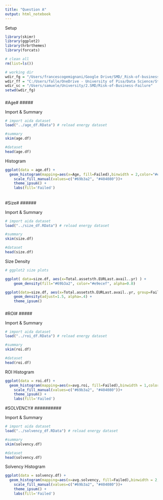 ```yaml
---
title: "Question A"
output: html_notebook
---
```


Setup
```r
library(skimr)  
library(ggplot2)
library(hrbrthemes)   
library(forcats)  

# clean all
rm(list=ls())

# working dir
wdir_fg = "/Users/francescogemignani/Google Drive/SMD/_Risk-of-business-failure/git"
wdir_ff = "C:/Users/falle/OneDrive - University of Pisa/Data Science/Statistical Methods for Data Science/smdproject2021"
wdir_sc = "/Users/samuele/University/2.SMD/Risk-of-Business-Failure"
setwd(wdir_fg)
```


#####
#Age#
#####

Import & Summary
```r
# import aida dataset
load("../age_df.RData") # reload energy dataset

#summary
skim(age.df)

#dataset
head(age.df)
```
Histogram
```r
ggplot(data = age.df) + 
  geom_histogram(mapping=aes(x=Age, fill=Failed),binwidth = 2,color="#e9ecef", alpha=0.6, position = 'identity') +
    scale_fill_manual(values=c("#69b3a2", "#404080"))+
    theme_ipsum() +
    labs(fill='Failed')
```


######
#Size#
######

Import & Summary
```r
# import aida dataset
load("../size_df.RData") # reload energy dataset

#summary
skim(size.df)

#dataset
head(size.df)
```
Size Density
```r
# ggplot2 size plots

ggplot( data=size.df, aes(x=Total.assetsth.EURLast.avail..yr) ) +
    geom_density(fill="#69b3a2", color="#e9ecef", alpha=0.8)

ggplot(data=size.df, aes(x=Total.assetsth.EURLast.avail..yr, group=Failed, fill=Failed)) +
    geom_density(adjust=1.5, alpha=.4) +
    theme_ipsum()
```



#####
#ROI#
#####

Import & Summary
```r
# import aida dataset
load("../roi_df.RData") # reload energy dataset

#summary
skim(roi.df)

#dataset
head(roi.df)
```

ROI Histogram
```r
ggplot(data = roi.df) + 
  geom_histogram(mapping=aes(x=avg.roi, fill=Failed),binwidth = 1,color="#e9ecef", alpha=0.6, position = 'identity') +
    scale_fill_manual(values=c("#69b3a2", "#404080"))+
    theme_ipsum() +
    labs(fill='Failed')
```




##########
#SOLVENCY#
##########

Import & Summary
```r
# import aida dataset
load("../solvency_df.RData") # reload energy dataset

#summary
skim(solvency.df)

#dataset
head(solvency.df)
```

Solvency Histogram
```r
ggplot(data = solvency.df) + 
  geom_histogram(mapping=aes(x=avg.solvency, fill=Failed),binwidth = 2,color="#e9ecef", alpha=0.6, position = 'identity') +
    scale_fill_manual(values=c("#69b3a2", "#404080"))+
    theme_ipsum() +
    labs(fill='Failed')
```


